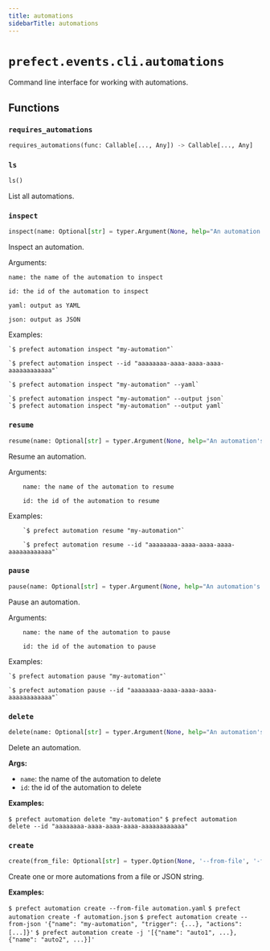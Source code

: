 ```yaml
---
title: automations
sidebarTitle: automations
---
```


# `prefect.events.cli.automations`



Command line interface for working with automations.


## Functions

### `requires_automations` <sup><a href="https://github.com/PrefectHQ/prefect/blob/main/src/prefect/events/cli/automations.py#L32" target="_blank"><Icon icon="github" style="width: 14px; height: 14px;" /></a></sup>

```python
requires_automations(func: Callable[..., Any]) -> Callable[..., Any]
```

### `ls` <sup><a href="https://github.com/PrefectHQ/prefect/blob/main/src/prefect/events/cli/automations.py#L47" target="_blank"><Icon icon="github" style="width: 14px; height: 14px;" /></a></sup>

```python
ls()
```


List all automations.


### `inspect` <sup><a href="https://github.com/PrefectHQ/prefect/blob/main/src/prefect/events/cli/automations.py#L106" target="_blank"><Icon icon="github" style="width: 14px; height: 14px;" /></a></sup>

```python
inspect(name: Optional[str] = typer.Argument(None, help="An automation's name"), id: Optional[str] = typer.Option(None, '--id', help="An automation's id"), yaml: bool = typer.Option(False, '--yaml', help='Output as YAML'), json: bool = typer.Option(False, '--json', help='Output as JSON'), output: Optional[str] = typer.Option(None, '--output', '-o', help='Specify an output format. Currently supports: json, yaml'))
```


Inspect an automation.

Arguments:

    name: the name of the automation to inspect

    id: the id of the automation to inspect

    yaml: output as YAML

    json: output as JSON

Examples:

    `$ prefect automation inspect "my-automation"`

    `$ prefect automation inspect --id "aaaaaaaa-aaaa-aaaa-aaaa-aaaaaaaaaaaa"`

    `$ prefect automation inspect "my-automation" --yaml`

    `$ prefect automation inspect "my-automation" --output json`
    `$ prefect automation inspect "my-automation" --output yaml`


### `resume` <sup><a href="https://github.com/PrefectHQ/prefect/blob/main/src/prefect/events/cli/automations.py#L191" target="_blank"><Icon icon="github" style="width: 14px; height: 14px;" /></a></sup>

```python
resume(name: Optional[str] = typer.Argument(None, help="An automation's name"), id: Optional[str] = typer.Option(None, '--id', help="An automation's id"))
```


Resume an automation.

Arguments:

        name: the name of the automation to resume

        id: the id of the automation to resume

Examples:

        `$ prefect automation resume "my-automation"`

        `$ prefect automation resume --id "aaaaaaaa-aaaa-aaaa-aaaa-aaaaaaaaaaaa"`


### `pause` <sup><a href="https://github.com/PrefectHQ/prefect/blob/main/src/prefect/events/cli/automations.py#L246" target="_blank"><Icon icon="github" style="width: 14px; height: 14px;" /></a></sup>

```python
pause(name: Optional[str] = typer.Argument(None, help="An automation's name"), id: Optional[str] = typer.Option(None, '--id', help="An automation's id"))
```


Pause an automation.

Arguments:

        name: the name of the automation to pause

        id: the id of the automation to pause

Examples:

    `$ prefect automation pause "my-automation"`

    `$ prefect automation pause --id "aaaaaaaa-aaaa-aaaa-aaaa-aaaaaaaaaaaa"`


### `delete` <sup><a href="https://github.com/PrefectHQ/prefect/blob/main/src/prefect/events/cli/automations.py#L301" target="_blank"><Icon icon="github" style="width: 14px; height: 14px;" /></a></sup>

```python
delete(name: Optional[str] = typer.Argument(None, help="An automation's name"), id: Optional[str] = typer.Option(None, '--id', help="An automation's id"))
```


Delete an automation.

**Args:**
- `name`: the name of the automation to delete
- `id`: the id of the automation to delete

**Examples:**

`$ prefect automation delete "my-automation"`
`$ prefect automation delete --id "aaaaaaaa-aaaa-aaaa-aaaa-aaaaaaaaaaaa"`


### `create` <sup><a href="https://github.com/PrefectHQ/prefect/blob/main/src/prefect/events/cli/automations.py#L353" target="_blank"><Icon icon="github" style="width: 14px; height: 14px;" /></a></sup>

```python
create(from_file: Optional[str] = typer.Option(None, '--from-file', '-f', help='Path to YAML or JSON file containing automation(s)'), from_json: Optional[str] = typer.Option(None, '--from-json', '-j', help='JSON string containing automation(s)'))
```


Create one or more automations from a file or JSON string.

**Examples:**

`$ prefect automation create --from-file automation.yaml`
`$ prefect automation create -f automation.json`
`$ prefect automation create --from-json '{"name": "my-automation", "trigger": {...}, "actions": [...]}'`
`$ prefect automation create -j '[{"name": "auto1", ...}, {"name": "auto2", ...}]'`

